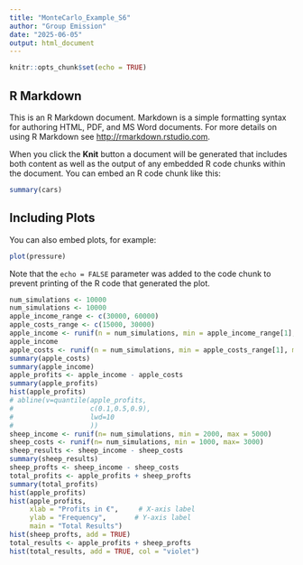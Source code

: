 ```yaml
---
title: "MonteCarlo_Example_S6"
author: "Group Emission"
date: "2025-06-05"
output: html_document
---
```


```r
knitr::opts_chunk$set(echo = TRUE)
```

## R Markdown

This is an R Markdown document. Markdown is a simple formatting syntax for authoring HTML, PDF, and MS Word documents. For more details on using R Markdown see <http://rmarkdown.rstudio.com>.

When you click the **Knit** button a document will be generated that includes both content as well as the output of any embedded R code chunks within the document. You can embed an R code chunk like this:

```r
summary(cars)
```

## Including Plots

You can also embed plots, for example:

```r
plot(pressure)
```

Note that the `echo = FALSE` parameter was added to the code chunk to prevent printing of the R code that generated the plot.

```r
num_simulations <- 10000
num_simulations <- 10000
apple_income_range <- c(30000, 60000)
apple_costs_range <- c(15000, 30000)
apple_income <- runif(n = num_simulations, min = apple_income_range[1], max = apple_income_range[2])
apple_income
apple_costs <- runif(n = num_simulations, min = apple_costs_range[1], max = apple_costs_range[2])
summary(apple_costs)
summary(apple_income)
apple_profits <- apple_income - apple_costs
summary(apple_profits)
hist(apple_profits)
# abline(v=quantile(apple_profits,
#                   c(0.1,0.5,0.9),
#                   lwd=10
#                   ))
sheep_income <- runif(n= num_simulations, min = 2000, max = 5000)
sheep_costs <- runif(n= num_simulations, min = 1000, max= 3000)
sheep_results <- sheep_income - sheep_costs
summary(sheep_results)
sheep_profts <- sheep_income - sheep_costs
total_profits <- apple_profits + sheep_profts
summary(total_profits)
hist(apple_profits)
hist(apple_profits,
     xlab = "Profits in €",     # X-axis label
     ylab = "Frequency",       # Y-axis label
     main = "Total Results")
hist(sheep_profts, add = TRUE)
total_results <- apple_profits + sheep_profts
hist(total_results, add = TRUE, col = "violet")
```
